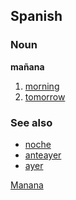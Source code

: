 == Spanish ==
=== Noun ===
'''mañana'''

# [[morning]]
# [[tomorrow]]

===See also===
*[[noche]]
*[[anteayer]]
*[[ayer]]

[[Category:English words spelled with diacritics or ligatures|Manana]]